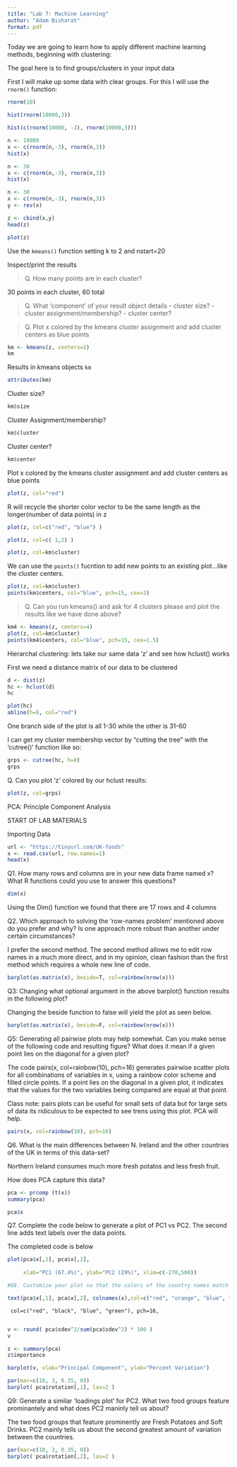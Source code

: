 ```yaml
---
title: "Lab 7: Machine Learning"
author: "Adam Bisharat"
format: pdf
---
```


Today we are going to learn how to apply different machine learning methods, beginning with clustering: 

The goal here is to find groups/clusters in your input data

First I will make up some data with clear groups. For this I will use the `rnorm()` function: 
```r
rnorm(10)
```

```r
hist(rnorm(10000,3))
```


```r
hist(c(rnorm(10000, -3), rnorm(10000,3)))
```
```r
n <- 10000
x <- c(rnorm(n,-3), rnorm(n,3))
hist(x)
```

```r
n <- 30
x <- c(rnorm(n,-3), rnorm(n,3))
hist(x)
```

```r
n <- 30
x <- c(rnorm(n,-3), rnorm(n,3))
y <- rev(x)

z <- cbind(x,y)
head(z)
```

```r
plot(z)
```

Use the `kmeans()` function setting k to 2 and nstart=20

Inspect/print the results

> Q. How many points are in each cluster?

30 points in each cluster, 60 total

> Q. What ‘component’ of your result object details
 - cluster size?
 - cluster assignment/membership?
 - cluster center?
 
> Q. Plot x colored by the kmeans cluster assignment and
 add cluster centers as blue points
 
```r
km <- kmeans(z, centers=2)
km
```

Results in kmeans objects `km`
```r
attributes(km)
```
 Cluster size?  
```r
km$size
```
 
Cluster Assignment/membership?
```r
km$cluster
```
 
Cluster center?
```r
km$center
```

Plot x colored by the kmeans cluster assignment and
 add cluster centers as blue points
```r
plot(z, col="red")
```
R will recycle the shorter color vector to be the same length as the longer(number of data points) in z 
```r
plot(z, col=c("red", "blue") )
```
 
```r
plot(z, col=c( 1,2) )
```

```r
plot(z, col=km$cluster)
```

We can use the `points()` fucntion to add new points to an existing plot...like the cluster centers. 
```r
plot(z, col=km$cluster)
points(km$centers, col="blue", pch=15, cex=3)
```

> Q. Can you run kmeans() and ask for 4 clusters please and plot the results like we have done above?

```r
km4 <- kmeans(z, centers=4)
plot(z, col=km$cluster)
points(km4$centers, col="blue", pch=15, cex=1.5)
```



Hierarchal clustering:
lets take our same data 'z' and see how hclust() works


First we need a distance matrix of our data to be clustered
```r
d <- dist(z)
hc <- hclust(d)
hc
```


```r
plot(hc)
abline(h=8, col="red")
```
One branch side of the plot is all 1-30 while the other is 31-60

I can get my cluster membership vector by "cutting the tree" with the 'cutree()' function like so:


```r
grps <- cutree(hc, h=8)
grps
```

Q. Can you plot 'z' colored by our hclust results:

```r
plot(z, col=grps)
```


PCA: Principle Component Analysis



START OF LAB MATERIALS

Importing Data
```r
url <- "https://tinyurl.com/UK-foods"
x <- read.csv(url, row.names=1)
head(x)
```

Q1. How many rows and columns are in your new data frame named x? What R functions could you use to answer this questions?

```r
dim(x)
```

Using the Dim() function we found that there are 17 rows and 4 columns


Q2. Which approach to solving the ‘row-names problem’ mentioned above do you prefer and why? Is one approach more robust than another under certain circumstances?

I prefer the second method. The second method allows me to edit row names in a much more direct, and in my opinion, clean fashion than the first method which requires a whole new line of code.


```r
barplot(as.matrix(x), beside=T, col=rainbow(nrow(x)))
```

Q3: Changing what optional argument in the above barplot() function results in the following plot?

Changing the beside function to false will yield the plot as seen below.

```r
barplot(as.matrix(x), beside=F, col=rainbow(nrow(x)))
```


Q5: Generating all pairwise plots may help somewhat. Can you make sense of the following code and resulting figure? What does it mean if a given point lies on the diagonal for a given plot?

The code pairs(x, col=rainbow(10), pch=16) generates pairwise scatter plots for all combinations of variables in x, using a rainbow color scheme and filled circle points. If a point lies on the diagonal in a given plot, it indicates that the values for the two variables being compared are equal at that point.

Class note: pairs plots can be useful for small sets of data but for large sets of data its ridiculous to be expected to see trens using this plot. PCA will help.



```r
pairs(x, col=rainbow(10), pch=16)
```

Q6. What is the main differences between N. Ireland and the other countries of the UK in terms of this data-set?

Northern Ireland consumes much more fresh potatos and less fresh fruit.


How does PCA capture this data?

```r
pca <- prcomp (t(x))
summary(pca)

```

```r
pca$x
```


Q7. Complete the code below to generate a plot of PC1 vs PC2. The second line adds text labels over the data points.

The completed code is below 
```r
plot(pca$x[,1], pca$x[,2],
 
     xlab="PC1 (67.4%)", ylab="PC2 (29%)", xlim=c(-270,500))

#Q8. Customize your plot so that the colors of the country names match the colors in our UK and Ireland map and table at start of this document. 

text(pca$x[,1], pca$x[,2], colnames(x),col=c("red", "orange", "blue", "green"))
```
    
     col=c("red", "black", "blue", "green"), pch=16,
     
```r
v <- round( pca$sdev^2/sum(pca$sdev^2) * 100 )
v
```

```r
z <- summary(pca)
z$importance
```

```r
barplot(v, xlab="Principal Component", ylab="Percent Variation")
```

```r
par(mar=c(10, 3, 0.35, 0))
barplot( pca$rotation[,1], las=2 )

```
    

Q9: Generate a similar ‘loadings plot’ for PC2. What two food groups feature prominantely and what does PC2 maninly tell us about?

The two food groups that feature prominently are Fresh Potatoes and Soft Drinks. PC2 mainly tells us about the second greatest amount of variation between the countries.

```r
par(mar=c(10, 3, 0.35, 0))
barplot( pca$rotation[,2], las=2 )

```



